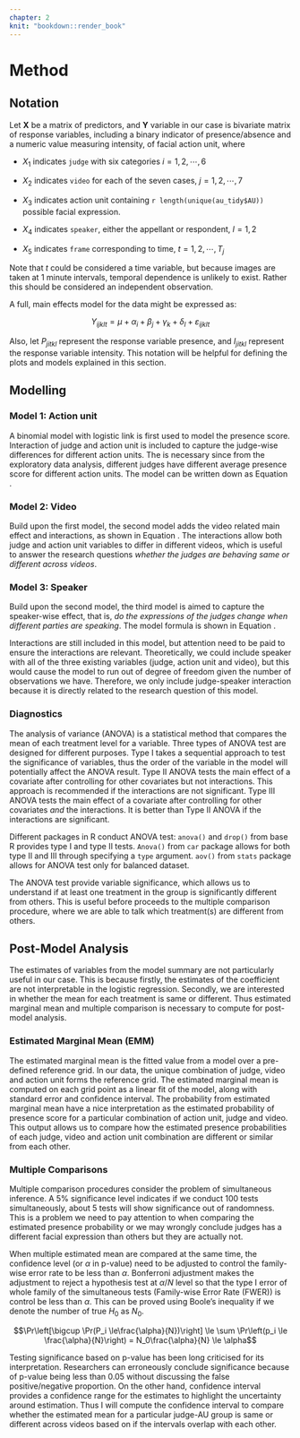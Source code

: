 ```yaml
---
chapter: 2
knit: "bookdown::render_book"
---
```


# Method

## Notation

Let $\mathbf{X}$ be a matrix of predictors, and $\mathbf{Y}$ variable in our case is bivariate matrix of response variables, including a binary indicator of presence/absence and a numeric value measuring intensity, of facial action unit, where 

- $X_1$ indicates `judge` with six categories $i = 1,2, \cdots, 6$

- $X_2$ indicates `video` for each of the seven cases, $j = 1,2, \cdots, 7$

- $X_3$ indicates action unit containing `r length(unique(au_tidy$AU))` possible facial expression.  

- $X_4$ indicates `speaker`, either the appellant or respondent, $l=1,2$

- $X_5$ indicates `frame` corresponding to time, $t = 1,2, \cdots, T_j$

Note that $t$ could be considered a time variable, but because images are taken at 1 minute intervals, temporal dependence is unlikely to exist. Rather this should be considered an independent observation. 

A full, main effects model for the data might be expressed as:

$$Y_{ijklt} = \mu + \alpha_i + \beta_j + \gamma_k + \delta_l + \varepsilon_{ijklt}$$ 

\noindent Also, let $P_{jitkl}$ represent the response variable presence, and $I_{jitkl}$ represent the response variable intensity. This notation will be helpful for defining the plots and models explained in this section.

## Modelling

### Model 1: Action unit

<!-- Interactions are included for judge and action unit -->


<!-- and we would be interested in interactions between judge, case, action unit and speaker. An alternative model structure, is to treat each action unit individually, and fit separate models.  -->

A binomial model with logistic link is first used to model the presence score. Interaction of judge and action unit is included to capture the judge-wise differences for different action units. The is necessary since from the exploratory data analysis, different judges  have different average presence score for different action units. The model can be written down as Equation \ref{eq:judge_au}. 

\begin{equation}\label{eq:judge_au}
P_{ik} = \mu + \alpha_i + \gamma_k + (\alpha\gamma)_{ik}
\end{equation}


### Model 2: Video

Build upon the first model, the second model adds the video related main effect and interactions, as shown in Equation \ref{eq:judge_video}. The interactions allow both judge and action unit variables to differ in different videos, which is useful to answer the research questions *whether the judges are behaving same or different across videos*. 

\begin{equation}\label{eq:judge_video}
P_{ijk} = \mu + \alpha_i + \beta_j +\gamma_k + (\alpha\beta)_{ij} + (\alpha\gamma)_{ik} + (\beta\gamma)_{jk}
\end{equation}

\noindent 

### Model 3: Speaker

Build upon the second model, the third model is aimed to capture the speaker-wise effect, that is, *do the expressions of the judges change when different parties are speaking*. The model formula is shown in Equation \ref{eq:judge_speaker}. 

\begin{equation}\label{eq:judge_speaker}
P_{ijkl} = \mu + \alpha_i + \beta_j +\gamma_k + \delta_l + (\alpha\beta)_{ij} + (\alpha\gamma)_{ik} + (\beta\gamma)_{jk} + (\alpha\delta)_{il}
\end{equation}

Interactions are still included in this model, but attention need to be paid to ensure the interactions are relevant. Theoretically, we could include speaker with all of the three existing variables (judge, action unit and video), but this would cause the model to run out of degree of freedom given the number of observations we have. Therefore, we only include judge-speaker interaction because it is directly related to the research question of this model. 


<!-- think about if it is necessary to adjust the standard error as well:  -->
<!-- if there are hetroskadasticity, the estimate itself is inconsistent, thus adjustment to make the standard error robust doesnt make sense.  -->

### Diagnostics 

<!-- not sure if I need a reference for ANOVA -->
<!-- @book{mcdonald2009handbook, -->
<!--   title={Handbook of biological statistics}, -->
<!--   author={McDonald, John H}, -->
<!--   volume={2}, -->
<!--   year={2009}, -->
<!--   publisher={sparky house publishing Baltimore, MD} -->
<!-- } -->

The analysis of variance (ANOVA) is a statistical method that compares the mean of each treatment level for a variable. Three types of ANOVA test are designed for different purposes. Type I takes a sequential approach to test the significance of variables, thus the order of the variable in the model will potentially affect the ANOVA result. Type II ANOVA tests the main effect of a covariate after controlling for other covariates but not interactions. This approach is recommended if the interactions are not significant. Type III ANOVA tests the main effect of a covariate after controlling for other covariates *and* the interactions. It is better than Type II ANOVA if the interactions are significant. 

Different packages in R conduct ANOVA test: `anova()` and `drop()` from base R provides type I and type II tests. `Anova()` from `car` package allows for both type II and III through specifying a `type` argument. `aov()` from `stats` package allows for ANOVA test only for balanced dataset. 

The ANOVA test provide variable significance, which allows us to understand if at least one treatment in the group is significantly different from others. This is useful before proceeds to the multiple comparison procedure, where we are able to talk which treatment(s) are different from others. 


## Post-Model Analysis


The estimates of variables from the model summary are not particularly useful in our case. This is because firstly,  the estimates of the coefficient are not interpretable in the logistic regression. Secondly, we are interested in whether the mean for each treatment is same or different. Thus estimated marginal mean and multiple comparison is necessary to compute for post-model analysis. 

### Estimated Marginal Mean (EMM)


The estimated marginal mean is the fitted value from a model over a pre-defined reference grid. In our data, the unique combination of judge, video and action unit forms the reference grid. The estimated marginal mean is computed on each grid point as a linear fit of the model, along with standard error and confidence interval. The probability from estimated marginal mean have a nice interpretation as the estimated probability of presence score for a particular combination of action unit, judge and video. This output allows us to compare how the estimated presence probabilities of each judge, video and action unit combination are different or similar from each other. 


<!-- - good to know that: typically the tests and confidence intervals are asymptotic (because of using z score). Thus the df column for tabular results will be Inf.[have a look at the confidence interval for glm: https://cran.r-project.org/web/packages/emmeans/vignettes/models.html] -->


### Multiple Comparisons 

Multiple comparison procedures consider the problem of simultaneous inference. A 5% significance level indicates if we conduct 100 tests simultaneously, about 5 tests will show significance out of randomness. This is a problem we need to pay attention to when comparing the estimated presence probability or we may wrongly conclude judges has a different facial expression than others but they are actually not. 


When multiple estimated mean are compared at the same time, the confidence level (or $\alpha$ in p-value) need to be adjusted to control the family-wise error rate to be less than $\alpha$. Bonferroni adjustment makes the adjustment to reject a hypothesis test at $\alpha/N$ level so that the type I error of whole family of the simultaneous tests (Family-wise Error Rate (FWER)) is control be less than $\alpha$. This can be proved using Boole's inequality if we denote the number of true $H_0$ as $N_0$.   

$$\Pr\left[\bigcup \Pr(P_i \le\frac{\alpha}{N})\right] \le \sum \Pr\left(p_i \le \frac{\alpha}{N}\right) = N_0\frac{\alpha}{N} \le \alpha$$

Testing significance based on p-value has been long criticised for its interpretation. Researchers can erroneously conclude significance because of p-value being less than 0.05 without discussing the false positive/negative proportion. On the other hand, confidence interval provides a confidence range for the estimates to highlight the uncertainty around estimation. Thus I will compute the confidence interval to compare whether the estimated mean for a particular judge-AU group is same or different across videos based on if the intervals overlap with each other. 




